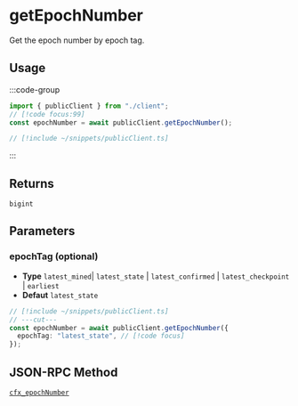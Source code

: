 # getEpochNumber

Get the epoch number by epoch tag.

## Usage

:::code-group

```ts [example.ts]
import { publicClient } from "./client";
// [!code focus:99]
const epochNumber = await publicClient.getEpochNumber();
```

```ts [client.ts] filename="client.ts"
// [!include ~/snippets/publicClient.ts]
```

:::

## Returns

`bigint`

## Parameters

### epochTag (optional)

- **Type** `latest_mined`| `latest_state` | `latest_confirmed` | `latest_checkpoint` | `earliest`
- **Defaut** `latest_state`

```ts
// [!include ~/snippets/publicClient.ts]
// ---cut---
const epochNumber = await publicClient.getEpochNumber({
  epochTag: "latest_state", // [!code focus]
});
```

## JSON-RPC Method

[`cfx_epochNumber`](https://doc.confluxnetwork.org/docs/core/build/json-rpc/cfx-namespace#cfx_epochnumber)
